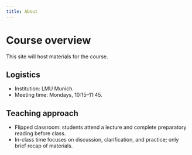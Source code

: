 ```yaml
---
title: About
---
```


# Course overview

This site will host materials for the course.

## Logistics

- Institution: LMU Munich.
- Meeting time: Mondays, 10:15–11:45.

## Teaching approach

- Flipped classroom: students attend a lecture and complete preparatory reading before class.
- In-class time focuses on discussion, clarification, and practice; only brief recap of materials.


